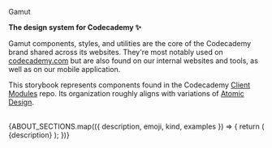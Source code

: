 


<Meta title="About" />

<AboutHeading>Gamut</AboutHeading>

**The design system for Codecademy :sparkles:**

Gamut components, styles, and utilities are the core of the Codecademy brand shared across its websites.
They're most notably used on <a href="https://codecademy.com">codecademy.com</a> but are also found on our internal websites and tools, as well as on our mobile application.

This storybook represents components found in the Codecademy [Client Modules](https://github.com/Codecademy/client-modules) repo.
Its organization roughly aligns with variations of <a href="https://bradfrost.com/blog/post/atomic-web-design/">Atomic Design</a>.

<br />

<LayoutGrid columnGap="lg" rowGap="lg">
  {ABOUT_SECTIONS.map(({ description, emoji, kind, examples }) => {
    return (
      <Column size={{ xs: 12, sm: 6, md: 4 }}>
        <AboutCell kind={kind} examples={examples} emoji={emoji}>
          {description}
        </AboutCell>
      </Column>
    );
  })}
</LayoutGrid>
